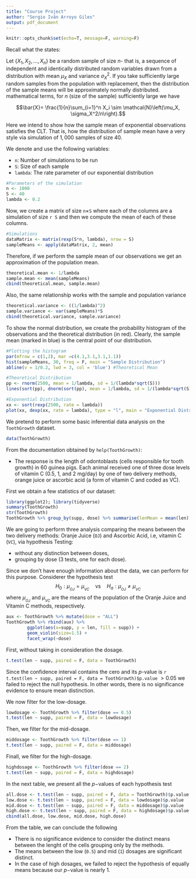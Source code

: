 ```yaml
---
title: "Course Project"
author: "Sergio Iván Arroyo Giles"
output: pdf_document
---
```


```r
knitr::opts_chunk$set(echo=T, message=F, warning=F)
```

\section{Part 1: Simulation Exercise}

\subsection{Overview}
Recall what the \textbf{Central Limit Theorem (CLT)}  states:

Let $\{X_1,X_2,\ldots,X_n\}$ be a random sample of size $n$- that is, a sequence of independent and identically distributed random variables drawn from a distribution with mean $\mu_X$ and variance $\sigma_X^2$. If you take sufficiently large random samples from the population with replacement, then the distribution of the sample means will be approximately normally distributed.  mathematical terms, for $n$ (size of the sample) sufficiently large we have

$$\bar{X}= \frac{1}{n}\sum_{i=1}^n X_i \sim \mathcal{N}\left(\mu_X, \sigma_X^2/n\right).$$

Here we intend to show how the sample mean of exponential observations satisfies the CLT. That is, how the distribution of sample mean have a very \textit{gaussian} style via simulation of $1,000$ samples of size $40$.

\subsection{Simulations}

We denote and use the following variables:

- `n`: Number of simulations to be run
- `S`: Size of each sample
- `lambda`: The rate parameter of our exponential distribution

```r
#Parameters of the simulation
n <- 1000
S <- 40
lambda <- 0.2
```

Now, we create a matrix of size `n`$\times$`S` where each of the columns are a simulation of size `r S` and then we compute the mean of each of these columns.

```r
#Simulations
dataMatrix <- matrix(rexp(S*n, lambda), nrow = S)
sampleMeans <- apply(dataMatrix, 2, mean)
```

\subsection{Sample Mean versus Theoretical Mean}
Therefore, if we perform the sample mean of our observations we get an approximation of the population mean.
```r
theoretical.mean <- 1/lambda
sample.mean <- mean(sampleMeans)
cbind(theoretical.mean, sample.mean)
```

\subsection{Sample Variance versus Theoretical Variance}
Also, the same relationship works with the sample and population variance

```r
theoretical.variance <- ((1/lambda)^2)
sample.variance <- var(sampleMeans)*S
cbind(theoretical.variance, sample.variance)
```

\subsection{Distribution}

To show the normal distribution, we create the probability histogram of the observations and the theoretical distribution (in red). Clearly, the sample mean (marked in blue) is the central point of our distribution. 

```r
#Plotting the histogram
par(mfrow = c(1,2), mar =c(4.1,3.1,3.1,1.1))
hist(sampleMeans, 30, freq = F, main = "Sample Distribution")
abline(v = 1/0.2, lwd = 3, col = 'blue') #Theoretical Mean

#Theoretical Distribution
pp <- rnorm(2500, mean = 1/lambda, sd = 1/(lambda*sqrt(S)))
lines(sort(pp), dnorm(sort(pp), mean = 1/lambda, sd = 1/(lambda*sqrt(S))), col = "red", lwd = 2)

#Exponential Distribution
xx <- sort(rexp(2500, rate = lambda))
plot(xx, dexp(xx, rate = lambda), type = "l", main = "Exponential Distribution", xlab = "", lwd = 3)
```

\section{Part 2: Tooth Growth. Basic Inferential Data Analysis}

We pretend to perform some basic inferential data analysis on the `ToothGrowth` dataset.
```r
data(ToothGrowth)
```

From the documentation obtained by `help(ToothGrowth)`:

- The response is the length of odontoblasts (cells responsible for tooth growth) in $60$ guinea pigs. Each animal received one of three dose levels of vitamin C (0.5, 1, and 2 mg/day) by one of two delivery methods, orange juice or ascorbic acid (a form of vitamin C and coded as VC).

\subsection{Data Exploration}

First we obtain a few statistics of our dataset:

```r
library(ggplot2); library(tidyverse)
summary(ToothGrowth)
str(ToothGrowth)
ToothGrowth %>% group_by(supp, dose) %>% summarise(lenMean = mean(len), count = n())
```

\subsection{Hypothesis Testing}

We are going to perform three analysis comparing the means between the two delivery methods: Oranje Juice (`OJ`) and Ascorbic Acid, i.e, vitamin C (`VC`), via hypothesis Testing:

- without any distinction between doses,
- grouping by dose (3 tests, one for each dose).

Since we don't have enough information about the data, we can perform \textit{t-tests} for this purpose. Considerer the hypothesis test
$$H_0: \mu_{_{OJ}} = \mu_{_{VC}} \quad \text{vs}\quad H_a: \mu_{_{OJ}} \neq \mu_{_{VC}}$$
where $\mu_{_{OJ}}$ and $\mu_{_{VC}}$ are the means of the population of the Oranje Juice and Vitamin C methods, respectively.

```r
aux <- ToothGrowth %>% mutate(dose = "ALL")
ToothGrowth %>% rbind(aux) %>%
        ggplot(aes(x=supp, y = len, fill = supp)) +
        geom_violin(size=1.5) +
        facet_wrap(~dose)
```

\subsubsection{Regardless of the dosage}
First, without taking in consideration the dosage.

```r
t.test(len ~ supp, paired = F, data = ToothGrowth)
```

Since the confidence interval contains the cero and its $p$-value is `r t.test(len ~ supp, paired = F, data = ToothGrowth)$p.value` $>0.05$ we failed to reject the null hypothesis. In other words, there is no significance evidence to ensure mean distinction.

\subsubsection{Low-dosage}
We now filter for the low-dosage.

```r
lowdosage <- ToothGrowth %>% filter(dose == 0.5)
t.test(len ~ supp, paired = F, data = lowdosage)
```

\subsubsection{Mid-dosage}
Then, we filter for the mid-dosage.

```r
middosage <- ToothGrowth %>% filter(dose == 1)
t.test(len ~ supp, paired = F, data = middosage)
```

\subsubsection{High-dosage}
Finall, we filter for the high-dosage.

```r
highdosage <- ToothGrowth %>% filter(dose == 2)
t.test(len ~ supp, paired = F, data = highdosage)
```

\subsection{Conclusions}

In the next table, we present all the $p-$values of each hypothesis test

```r
all.dose <- t.test(len ~ supp, paired = F, data = ToothGrowth)$p.value
low.dose <- t.test(len ~ supp, paired = F, data = lowdosage)$p.value
mid.dose <- t.test(len ~ supp, paired = F, data = middosage)$p.value
high.dose <- t.test(len ~ supp, paired = F, data = highdosage)$p.value
cbind(all.dose, low.dose, mid.dose, high.dose)
```

From the table, we can conclude the following

- There is no significance evidence to consider the distinct means between the lenght of the cells grouping only by the methods.
- The means between the low (`0.5`) and mid (`1`) dosages are significant distinct.
- In the case of high dosages, we failed to reject the hypothesis of equally means because our $p-$value is nearly $1$.



